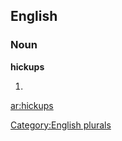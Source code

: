 
==English==

===Noun===
'''hickups'''

# {{plural of|[[hickup]]}}

[[Category:English plurals]]

[[ar:hickups]]